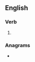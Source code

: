 ==English==

===Verb===
{{head|en|verb form}}

# {{lb|en|archaic}} {{en-simple past of|bespeak}}

===Anagrams===
* {{anagrams|en|bespeak}}